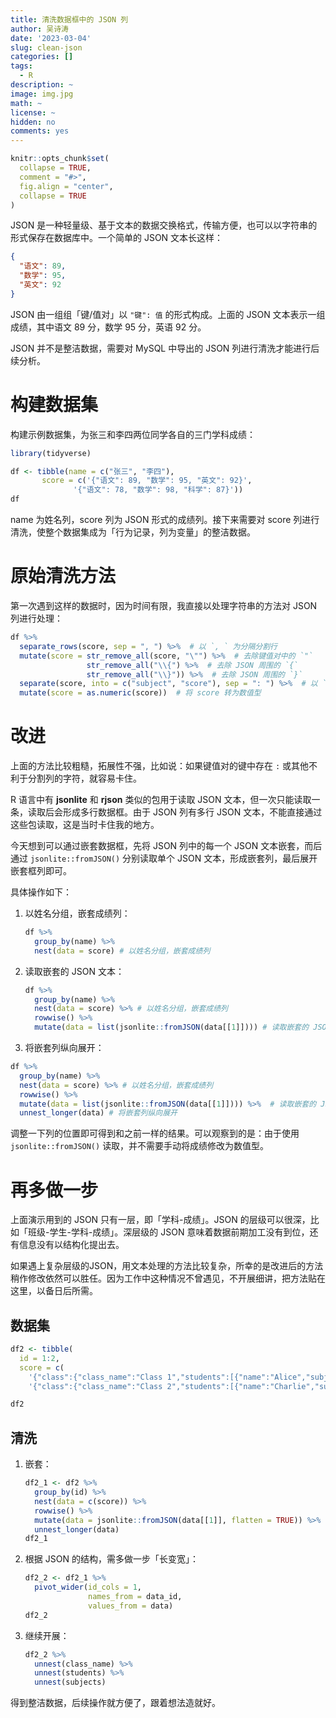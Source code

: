 ```yaml
---
title: 清洗数据框中的 JSON 列
author: 吴诗涛
date: '2023-03-04'
slug: clean-json
categories: []
tags:
  - R
description: ~
image: img.jpg
math: ~
license: ~
hidden: no
comments: yes
---
```


```r
knitr::opts_chunk$set(
  collapse = TRUE,
  comment = "#>",
  fig.align = "center",
  collapse = TRUE
)
```

JSON 是一种轻量级、基于文本的数据交换格式，传输方便，也可以以字符串的形式保存在数据库中。一个简单的 JSON 文本长这样：

```json
{
  "语文": 89,
  "数学": 95,
  "英文": 92
}
```

JSON 由一组组「键/值对」以 `"键": 值` 的形式构成。上面的 JSON 文本表示一组成绩，其中语文 89 分，数学 95 分，英语 92 分。

JSON 并不是整洁数据，需要对 MySQL 中导出的 JSON 列进行清洗才能进行后续分析。

# 构建数据集

构建示例数据集，为张三和李四两位同学各自的三门学科成绩：

```r
library(tidyverse)

df <- tibble(name = c("张三", "李四"),
       score = c('{"语文": 89, "数学": 95, "英文": 92}',
              '{"语文": 78, "数学": 98, "科学": 87}'))
df
```

name 为姓名列，score 列为 JSON 形式的成绩列。接下来需要对 score 列进行清洗，使整个数据集成为「行为记录，列为变量」的整洁数据。

# 原始清洗方法

第一次遇到这样的数据时，因为时间有限，我直接以处理字符串的方法对 JSON 列进行处理：

```r
df %>% 
  separate_rows(score, sep = ", ") %>%  # 以 `, ` 为分隔分割行
  mutate(score = str_remove_all(score, "\"") %>%  # 去除键值对中的 `"`
                 str_remove_all("\\{") %>%  # 去除 JSON 周围的 `{`
                 str_remove_all("\\}")) %>%  # 去除 JSON 周围的 `}`
  separate(score, into = c("subject", "score"), sep = ": ") %>%  # 以 `: ` 为分割分裂列
  mutate(score = as.numeric(score))  # 将 score 转为数值型
```

# 改进

上面的方法比较粗糙，拓展性不强，比如说：如果键值对的键中存在 `: ` 或其他不利于分割列的字符，就容易卡住。

R 语言中有 **jsonlite** 和 **rjson** 类似的包用于读取 JSON 文本，但一次只能读取一条，读取后会形成多行数据框。由于 JSON 列有多行 JSON 文本，不能直接通过这些包读取，这是当时卡住我的地方。

今天想到可以通过嵌套数据框，先将 JSON 列中的每一个 JSON 文本嵌套，而后通过 `jsonlite::fromJSON()` 分别读取单个 JSON 文本，形成嵌套列，最后展开嵌套框列即可。

具体操作如下：

1. 以姓名分组，嵌套成绩列：

    ```r
    df %>% 
      group_by(name) %>% 
      nest(data = score) # 以姓名分组，嵌套成绩列
    ```

2. 读取嵌套的 JSON 文本：

    ```r
    df %>% 
      group_by(name) %>% 
      nest(data = score) %>% # 以姓名分组，嵌套成绩列
      rowwise() %>% 
      mutate(data = list(jsonlite::fromJSON(data[[1]]))) # 读取嵌套的 JSON 文本
    ```

3. 将嵌套列纵向展开：

```r
df %>% 
  group_by(name) %>% 
  nest(data = score) %>% # 以姓名分组，嵌套成绩列
  rowwise() %>% 
  mutate(data = list(jsonlite::fromJSON(data[[1]]))) %>%  # 读取嵌套的 JSON 文本
  unnest_longer(data) # 将嵌套列纵向展开
```

调整一下列的位置即可得到和之前一样的结果。可以观察到的是：由于使用 `jsonlite::fromJSON()` 读取，并不需要手动将成绩修改为数值型。

# 再多做一步

上面演示用到的 JSON 只有一层，即「学科-成绩」。JSON 的层级可以很深，比如「班级-学生-学科-成绩」。深层级的 JSON 意味着数据前期加工没有到位，还有信息没有以结构化提出去。

如果遇上复杂层级的JSON，用文本处理的方法比较复杂，所幸的是改进后的方法稍作修改依然可以胜任。因为工作中这种情况不曾遇见，不开展细讲，把方法贴在这里，以备日后所需。

## 数据集

```r
df2 <- tibble(
  id = 1:2,
  score = c(
    '{"class":{"class_name":"Class 1","students":[{"name":"Alice","subjects":[{"subject_name":"Math","score":90},{"subject_name":"English","score":85},{"subject_name":"Science","score":92}]},{"name":"Bob","subjects":[{"subject_name":"Math","score":95},{"subject_name":"English","score":80},{"subject_name":"Science","score":88}]}]}}',
    '{"class":{"class_name":"Class 2","students":[{"name":"Charlie","subjects":[{"subject_name":"Math","score":85},{"subject_name":"English","score":80},{"subject_name":"Science","score":90}]},{"name":"David","subjects":[{"subject_name":"Math","score":92},{"subject_name":"English","score":87},{"subject_name":"Science","score":94}]}]}}'))

df2
```

## 清洗

1. 嵌套：

    ```r
    df2_1 <- df2 %>% 
      group_by(id) %>% 
      nest(data = c(score)) %>% 
      rowwise() %>% 
      mutate(data = jsonlite::fromJSON(data[[1]], flatten = TRUE)) %>% 
      unnest_longer(data)
    df2_1
    ```

2. 根据 JSON 的结构，需多做一步「长变宽」：

    ```r
    df2_2 <- df2_1 %>% 
      pivot_wider(id_cols = 1,
                  names_from = data_id,
                  values_from = data)
    df2_2
    ```

3. 继续开展：

    ```r
    df2_2 %>% 
      unnest(class_name) %>% 
      unnest(students) %>% 
      unnest(subjects)
    ```

得到整洁数据，后续操作就方便了，跟着想法造就好。
